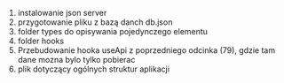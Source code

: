 1. instalowanie json server
2. przygotowanie pliku z bazą danch db.json
3.  folder types do opisywania pojedynczego elementu
4. folder hooks
5. Przebudowanie hooka useApi z poprzedniego odcinka (79), gdzie tam dane mozna bylo 
tylko pobierac
6. plik dotyczący ogólnych struktur aplikacji
